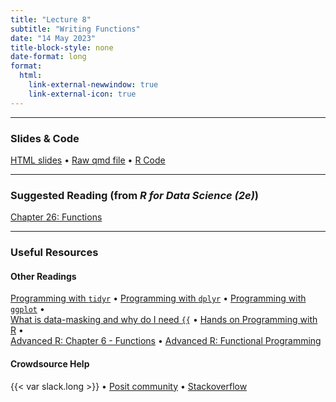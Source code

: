 ```yaml
---
title: "Lecture 8"
subtitle: "Writing Functions"
date: "14 May 2023"
title-block-style: none
date-format: long
format:
  html:
    link-external-newwindow: true
    link-external-icon: true
---
```

---

### Slides & Code 

[HTML slides](CSSS508_Lecture8.qmd) • 
[Raw qmd file](https://raw.githubusercontent.com/vsass/CSSS508/main/Lectures/Lecture8/CSSS508_Lecture8.qmd) • 
[R Code](CSSS508_Lecture8_Code.R)

---

### Suggested Reading (from *R for Data Science (2e)*)

[Chapter 26: Functions](https://r4ds.hadley.nz/functions)

---

### Useful Resources

#### Other Readings
[Programming with `tidyr`](https://tidyr.tidyverse.org/articles/programming.html) •
[Programming with `dplyr`](https://dplyr.tidyverse.org/articles/programming.html) •
[Programming with `ggplot`](https://ggplot2-book.org/programming.html) • \
[What is data-masking and why do I need `{{`](https://rlang.r-lib.org/reference/topic-data-mask.html) •
[Hands on Programming with R](https://rstudio-education.github.io/hopr/) • \
[Advanced R: Chapter 6 - Functions](https://adv-r.hadley.nz/functions.html) •
[Advanced R: Functional Programming](https://adv-r.hadley.nz/fp.html)

#### Crowdsource Help

{{< var slack.long >}} • 
[Posit community](https://community.rstudio.com/) • 
[Stackoverflow](https://stackoverflow.com/)

